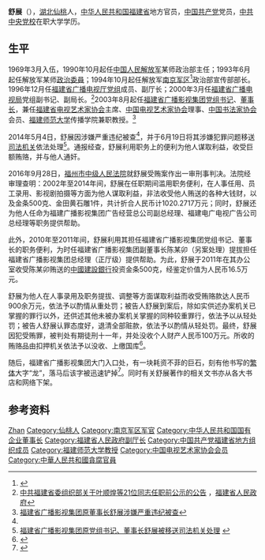 {{Otheruses|舒展}}

'''舒展'''（{{bd|1951年|7月}}），[[湖北|湖北]][[仙桃市|仙桃]]人，[[中华人民共和国|中华人民共和国]][[福建省|福建省]]地方官员，[[中国共产党|中国共产党]]党员，[[中共中央党校|中共中央党校]]在职大学学历。

== 生平 ==
1969年3月入伍，1990年10月起任[[中国人民解放军|中国人民解放军]]某师政治部主任；1993年6月起任解放军某师[[政治委員|政治委員]]；1994年10月起任解放军[[南京军区|南京军区]]<ref>{{Cite web |url=http://cctvenchiridion.cctv.com/special/C18317/20070430/102439.shtml |title=福建省广播影视集团党组书记、董事长舒展|accessdate=2020-12-24 |author= |date=2007-04-30 |work=责编：李琳 |publisher=央视网 |language=Zh-hans}}</ref>政治部宣传部部长。1996年12月任[[福建省广播电视厅|福建省广播电视厅]][[党组|党组]]成员、副厅长；2000年3月任[[福建省广播电视局|福建省广播电视局]]党组副书记、副局长。<ref>[http://www.fujian.gov.cn/fjyw/fjyw/200707/t20070715_16838.htm 中共福建省委组织部关于叶顺煌等21位同志任职前公示的公告] {{webarchive|url=https://web.archive.org/web/20130527035332/http://www.fujian.gov.cn/fjyw/fjyw/200707/t20070715_16838.htm |date=2013-05-27 }}，[[福建省人民政府|福建省人民政府]]</ref>2003年8月起任[[福建省广播影视集团|福建省广播影视集团]][[党组书记|党组书记]]、[[董事长|董事长]]，兼任[[福建省电视艺术家协会|福建省电视艺术家协会]]主席、[[中国电视艺术家协会|中国电视艺术家协会]]理事、[[中国书法家协会|中国书法家协会]]会员、[[福建师范大学|福建师范大学]]传播学院兼职教授。<ref name="被查">[http://finance.ifeng.com/a/20140504/12255023_0.shtml 福建省广播影视集团原董事长舒展涉嫌严重违纪被查]</ref>

2014年5月4日，舒展因涉嫌严重违纪被查<ref name="被查"/>，并于6月19日将其涉嫌犯罪问题移送[[司法机关|司法机关]]依法处理<ref>[http://www.fj.xinhuanet.com/news/2014-06/19/c_1111209610.htm 福建省广播影视集团原党组书记、董事长舒展被移送司法机关处理] {{webarchive|url=https://web.archive.org/web/20140630052116/http://www.fj.xinhuanet.com/news/2014-06/19/c_1111209610.htm |date=2014-06-30 }}</ref>。通报经查，舒展利用职务上的便利为他人谋取利益，收受巨额贿赂，并与他人通奸。

2016年9月28日，[[福州市中级人民法院|福州市中级人民法院]]就舒展受贿案作出一审刑事判决。法院经审理查明：2002年至2014年间，舒展在任职期间滥用职务便利，在人事任用、员工录用、影视剧拍摄等方面为他人谋取利益，非法收受他人贿送的各种大钱财，以及金条500克、金田黄石雕1件，共计折合人民币计1020.2717万元；同时，舒展还为他人任命为福建广播影视集团广告经营总公司副总经理、福建电广电视广告公司总经理等职务提供帮助。

此外，2010年至2011年间，舒展利用其担任福建省广播影视集团党组书记、董事长的职务便利，为时任福建省广播影视集团副董事长陈某卯（另案处理）提拔担任福建省广播影视集团总经理（正厅级）提供帮助。为此，舒展于2011年在其办公室收受陈某卯贿送的[[中國建設銀行|中國建設銀行]]投资金条500克，经鉴定价值为人民币16.5万元。

舒展为他人在人事录用及职务提拔、调整等方面谋取利益而收受贿赂款达人民币900余万元，依法予以酌情从重处罚；被告人舒展到案后，除如实供述办案机关已掌握的罪行以外，还供述其他未被办案机关掌握的同种较重罪行，依法予以从轻处罚；被告人舒展认罪态度好，退清全部赃款，依法予以酌情从轻处罚。最终，舒展因犯受贿罪，被判处有期徒刑十一年，并处没收个人财产人民币100万元。所收的贿赂品由扣押机关依法予以没收、上缴国库<ref>{{Cite web |url=http://money.163.com/17/0219/21/CDLSENIM002581PP.html |title=福建广播影视集团原董事长舒展被判刑十一年 |access-date=2018-04-06 |archive-url=https://web.archive.org/web/20171017201549/http://money.163.com/17/0219/21/CDLSENIM002581PP.html |archive-date=2017-10-17 |dead-url=yes }}</ref>。

随后，福建省广播影视集团大门入口处，有一块耗资不菲的巨石，刻有他书写的[[繁体|繁体]]大字“龙”，落马后该字被迅速铲掉<ref>{{Cite web |url=http://news.sohu.com/20140813/n403419131.shtml |title=专家谈落马官员的题字：辱没书法 更败坏风气 |accessdate=2014-08-14 |archive-date=2017-07-03 |archive-url=https://web.archive.org/web/20170703040322/http://news.sohu.com/20140813/n403419131.shtml |dead-url=no }}</ref>。同时有关舒展著作的相关文书亦从各大书店和网络下架。

== 参考资料 ==
{{Reflist|25em}}

{{中国电视艺术家协会第三届理事会}}
{{中国电视艺术家协会第四届理事会}}
{{中共十八大到十九大期间的反腐败工作}}

{{Authority control}}
{{DEFAULTSORT:Shū Zhǎn}}
[[Category:舒姓|Zhan]]
[[Category:仙桃人|Category:仙桃人]]
[[Category:南京军区军官|Category:南京军区军官]]
[[Category:中华人民共和国国有企业董事长|Category:中华人民共和国国有企业董事长]]
[[Category:福建省人民政府副厅长|Category:福建省人民政府副厅长]]
[[Category:中国共产党福建省地方组织成员|Category:中国共产党福建省地方组织成员]]
[[Category:福建师范大学教授|Category:福建师范大学教授]]
[[Category:中国电视艺术家协会会员|Category:中国电视艺术家协会会员]]
[[Category:中華人民共和國貪腐官員|Category:中華人民共和國貪腐官員]]